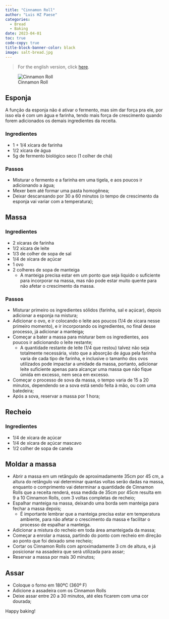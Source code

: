 ```yaml
---
title: "Cinnamon Roll"
author: "Luis HZ Paese"
categories:
  - Bread
  - Baking
date: 2023-04-01
toc: true
code-copy: true
title-block-banner-color: black
image: salt-bread.jpg
---
```


> For the english version, click [here](index.qmd).

![Cinnamon Roll](cinnamon-roll.jpg)

## Esponja

A função da esponja não é ativar o fermento, mas sim dar força pra ele, por isso ela é com um água e farinha, tendo mais força de crescimento quando forem adicionados os demais ingredientes da receita.

### Ingredientes

* 1 + 1/4 xícara de farinha
* 1/2 xícara de água
* 5g de fermento biológico seco (1 colher de chá)

### Passos

* Misturar o fermento e a farinha em uma tigela, e aos poucos ir adicionando a água;
* Mexer bem até formar uma pasta homogênea;
* Deixar descansando por 30 a 60 minutos (o tempo de crescimento da esponja vai variar com a temperatura);

## Massa

### Ingredientes

* 2 xícaras de farinha
* 1/2 xícara de leite
* 1/3 de colher de sopa de sal
* 1/4 de xícara de açúcar
* 1 ovo
* 2 colheres de sopa de manteiga
  * A manteiga precisa estar em um ponto que seja liquido o suficiente para incorporar na massa, mas não pode estar muito quente para não afetar o crescimento da massa.
  
### Passos

* Misturar primeiro os ingredientes sólidos (farinha, sal e açúcar), depois adicionar a esponja na mistura;
* Adicionar o ovo, e ir colocando o leite aos poucos (1/4 de xícara nesse primeiro momento), e ir incorporando os ingredientes, no final desse processo, já adicionar a manteiga;
* Começar a bater a massa para misturar bem os ingredientes, aos poucos ir adicionando o leite restante;
  * A quantidade restante de leite (1/4 que restou) talvez não seja totalmente necessária, visto que a absorção de água pela farinha varia de cada tipo de farinha, e inclusive o tamanho dos ovos utilizados pode impactar a umidade da massa, portanto, adicionar leite suficiente apenas para alcançar uma massa que não fique úmida em excesso, nem seca em excesso.
* Começar o processo de sova da massa, o tempo varia de 15 a 20 minutos, dependendo se a sova está sendo feita à mão, ou com uma batedeira;
* Após a sova, reservar a massa por 1 hora;

## Recheio

### Ingredientes

* 1/4 de xícara de açúcar
* 1/4 de xícara de açúcar mascavo
* 1/2 colher de sopa de canela

## Moldar a massa

* Abrir a massa em um retângulo de aproximadamente 35cm por 45 cm, a altura do retângulo vai determinar quantas voltas serão dadas na massa, enquanto o comprimento vai determinar a quantidade de Cinnamon Rolls que a receita renderá, essa medida de 35cm por 45cm resulta em 9 a 10 Cinnamon Rolls, com 3 voltas completas de recheio;
* Espalhar manteiga na massa, deixando uma borda sem manteiga para fechar a massa depois;
  * É importante lembrar que a manteiga precisa estar em temperatura ambiente, para não afetar o crescimento da massa e facilitar o processo de espalhar a manteiga.
* Adicionar a mistura do recheio em toda área amanteigada da massa;
* Começar a enrolar a massa, partindo do ponto com recheio em direção ao ponto que foi deixado sme recheio;
* Cortar os Cinnamon Rolls com aproximadamente 3 cm de altura, e já posicionar na assadeira que será utilizada para assar;
* Reservar a massa por mais 30 minutos;

## Assar

* Coloque o forno em 180ºC (360º F)
* Adicione a assadeira com os Cinnamon Rolls
* Deixe assar entre 20 a 30 minutos, até eles ficarem com uma cor dourada;

Happy baking!
